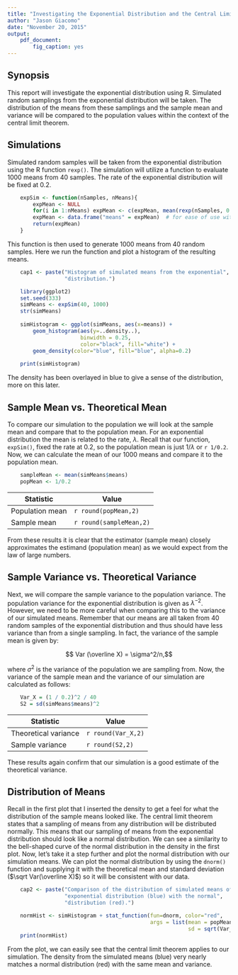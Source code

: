 ```yaml
---
title: "Investigating the Exponential Distribution and the Central Limit Theorem"
author: "Jason Giacomo"
date: "November 20, 2015"
output:
    pdf_document:
        fig_caption: yes
---
```


## Synopsis

This report will investigate the exponential distribution using R. Simulated
random samplings from the exponential distribution will be taken. The
distribution of the means from these samplings and the sample mean and variance
will be compared to the population values within the context of the central
limit theorem.

## Simulations

Simulated random samples will be taken from the exponential distribution using
the R function `rexp()`. The simulation will utilize a function to evaluate 1000
means from 40 samples. The rate of the exponential distribution will be fixed at
0.2.

```r
    expSim <- function(nSamples, nMeans){
        expMean <- NULL
        for(i in 1:nMeans) expMean <- c(expMean, mean(rexp(nSamples, 0.2)))
        expMean <- data.frame("means" = expMean)  # for ease of use with ggplot
        return(expMean)
    }
```

This function is then used to generate 1000 means from 40 random samples. Here
we run the function and plot a histogram of the resulting means.

```r
    cap1 <- paste("Histogram of simulated means from the exponential",
                  "distribution.")
```

```r
    library(ggplot2)
    set.seed(333)
    simMeans <- expSim(40, 1000)
    str(simMeans)
    
    simHistogram <- ggplot(simMeans, aes(x=means)) +
        geom_histogram(aes(y=..density..),
                       binwidth = 0.25,
                       color="black", fill="white") +
        geom_density(color="blue", fill="blue", alpha=0.2)
    
    print(simHistogram)
```

The density has been overlayed in blue to give a sense of the distribution, more
on this later.

## Sample Mean vs. Theoretical Mean

To compare our simulation to the population we will look at the sample mean and
compare that to the population mean. For an exponential distribution the mean is
related to the rate, $\lambda$. Recall that our function, `expSim()`, fixed the 
rate at 0.2, so the population mean is just $1/\lambda$ or `r 1/0.2`. Now, we
can calculate the mean of our 1000 means and compare it to the population mean.

```r
    sampleMean <- mean(simMeans$means)
    popMean <- 1/0.2
```

| Statistic       | Value                   |
| --------------- | ----------------------- |
| Population mean | `r round(popMean,2)`    |
| Sample mean     | `r round(sampleMean,2)` |

From these results it is clear that the estimator (sample mean) closely
approximates the estimand (population mean) as we would expect from the law of 
large numbers.

## Sample Variance vs. Theoretical Variance

Next, we will compare the sample variance to the population variance. The
population variance for the exponential distribution is given as $\lambda^{-2}$.
However, we need to be more careful when comparing this to the variance of our
simulated means. Remember that our means are all taken from 40 random samples of
the exponential distribution and thus should have less variance than from a
single sampling. In fact, the variance of the sample mean is given by:

$$ Var (\overline X) = \sigma^2/n,$$

where $\sigma^2$ is the variance of the population we are sampling from. Now,
the variance of the sample mean and the variance of our simulation are
calculated as follows:

```r
    Var_X = (1 / 0.2)^2 / 40
    S2 = sd(simMeans$means)^2
```

| Statistic            | Value              |
| -------------------- | ------------------ |
| Theoretical variance | `r round(Var_X,2)` |
| Sample variance      | `r round(S2,2)`    |

These results again confirm that our simulation is a good estimate of the
theoretical variance.

## Distribution of Means

Recall in the first plot that I inserted the density to get a feel for what the
distribution of the sample means looked like. The central limit theorem states
that a sampling of means from any distribution will be distributed normally.
This means that our sampling of means from the exponential distribution should
look like a normal distribution. We can see a similarity to the bell-shaped
curve of the normal distribution in the density in the first plot. Now, let's
take it a step further and plot the normal distribution with our simulation
means. We can plot the normal distribution by using the `dnorm()` function and 
supplying it with the theoretical mean and standard deviation 
($\sqrt Var(\overline X)$) so it will be consistent with our data.

```r
    cap2 <- paste("Comparison of the distribution of simulated means of the", 
                  "exponential distribution (blue) with the normal",
                  "distribution (red).")
```

```r
    normHist <- simHistogram + stat_function(fun=dnorm, color="red",
                                             args = list(mean = popMean,
                                                         sd = sqrt(Var_X)))
    print(normHist)
```

From the plot, we can easily see that the central limit theorem applies to our
simulation. The density from the simulated means (blue) very nearly matches a
normal distribution (red) with the same mean and variance.

